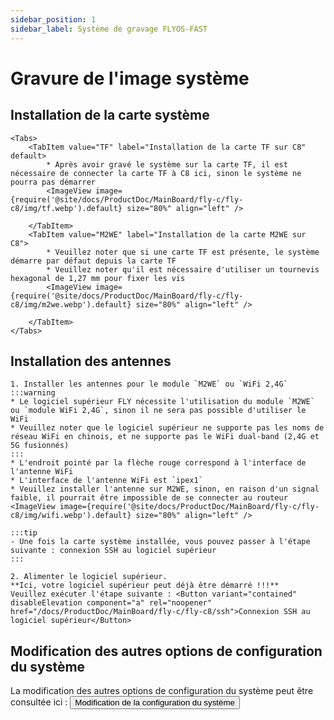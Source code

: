 ```yaml
---
sidebar_position: 1
sidebar_label: Système de gravage FLYOS-FAST
---
```








# Gravure de l'image système

<FASTFASLH name="H5" />

            
## Installation de la carte système

    <Tabs>
        <TabItem value="TF" label="Installation de la carte TF sur C8" default>
            * Après avoir gravé le système sur la carte TF, il est nécessaire de connecter la carte TF à C8 ici, sinon le système ne pourra pas démarrer
            <ImageView image={require('@site/docs/ProductDoc/MainBoard/fly-c/fly-c8/img/tf.webp').default} size="80%" align="left" />  

        </TabItem>
        <TabItem value="M2WE" label="Installation de la carte M2WE sur C8">
            * Veuillez noter que si une carte TF est présente, le système démarre par défaut depuis la carte TF
            * Veuillez noter qu'il est nécessaire d'utiliser un tournevis hexagonal de 1,27 mm pour fixer les vis
            <ImageView image={require('@site/docs/ProductDoc/MainBoard/fly-c/fly-c8/img/m2we.webp').default} size="80%" align="left" />  

        </TabItem>
    </Tabs>

## Installation des antennes

    1. Installer les antennes pour le module `M2WE` ou `WiFi 2,4G`
    :::warning
    * Le logiciel supérieur FLY nécessite l'utilisation du module `M2WE` ou `module WiFi 2,4G`, sinon il ne sera pas possible d'utiliser le WiFi
    * Veuillez noter que le logiciel supérieur ne supporte pas les noms de réseau WiFi en chinois, et ne supporte pas le WiFi dual-band (2,4G et 5G fusionnés)
    :::
    * L'endroit pointé par la flèche rouge correspond à l'interface de l'antenne WiFi
    * L'interface de l'antenne WiFi est `ipex1`
    * Veuillez installer l'antenne sur M2WE, sinon, en raison d'un signal faible, il pourrait être impossible de se connecter au routeur
    <ImageView image={require('@site/docs/ProductDoc/MainBoard/fly-c/fly-c8/img/wifi.webp').default} size="80%" align="left" /> 

    :::tip
    - Une fois la carte système installée, vous pouvez passer à l'étape suivante : connexion SSH au logiciel supérieur
    :::

    2. Alimenter le logiciel supérieur.  
    **Ici, votre logiciel supérieur peut déjà être démarré !!!**  
    Veuillez exécuter l'étape suivante : <Button variant="contained" disableElevation component="a" rel="noopener" href="/docs/ProductDoc/MainBoard/fly-c/fly-c8/ssh">Connexion SSH au logiciel supérieur</Button>

## Modification des autres options de configuration du système

La modification des autres options de configuration du système peut être consultée ici : <Button variant="contained" disableElevation component="a" rel="noopener" href="/docs/ProductDoc/MainBoard/fly-c/fly-c8/flyos/fast_config">Modification de la configuration du système</Button>

